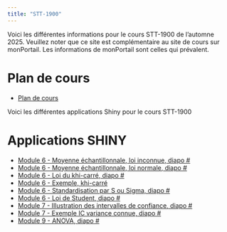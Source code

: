 ```yaml
---
title: "STT-1900"
---
```



Voici les différentes informations pour le cours STT-1900 de l'automne 2025. Veuillez noter que ce site est complémentaire au site de cours sur monPortail. Les informations de monPortail sont celles qui prévalent.

# Plan de cours
-   [Plan de cours](../STT-1900/plan_STT-1900.pdf){target="_blank"} <!-- target blank ouvre un nouvel onglet -->

Voici les différentes applications Shiny pour le cours STT-1900

# Applications SHINY

-   [Module 6 - Moyenne échantillonnale, loi inconnue, diapo #](https://jmiron.shinyapps.io/MoyEchExp/){target="_blank"}
-   [Module 6 - Moyenne échantillonnale, loi normale, diapo #](https://jmiron.shinyapps.io/MoyEchNorm/){target="_blank"}
-   [Module 6 - Loi du khi-carré, diapo #](https://jmiron.shinyapps.io/KhiCarre/){target="_blank"}
-   [Module 6 - Exemple, khi-carré](https://jmiron.shinyapps.io/ExempleKhiCarre/){target="_blank"}
-   [Module 6 - Standardisation par S ou Sigma, diapo #](https://jmiron.shinyapps.io/StdSvSigma/){target="_blank"}
-   [Module 6 - Loi de Student, diapo #](https://jmiron.shinyapps.io/Student/){target="_blank"}
-   [Module 7 - Illustration des intervalles de confiance, diapo #](https://jmiron.shinyapps.io/Student/){target="_blank"}
-   [Module 7 - Exemple IC variance connue, diapo #](https://jmiron.shinyapps.io/Student/){target="_blank"}
-   [Module 9 - ANOVA, diapo #](https://jmiron.shinyapps.io/ANOVA/){target="_blank"}

